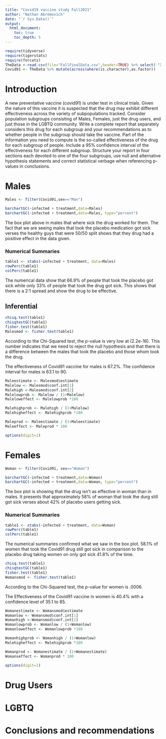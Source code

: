```yaml
---
title: "Covid19 vaccine study Fall2021"
author: "Nathan Abromovich"
date: "`r Sys.Date()`"
output: 
  html_document:
    toc: true
    toc_depth: 5
---
```



```r
require(tidyverse)
require(tigerstats)
require(forcats)
TheData <-read.csv(file="FallFinalData.csv",header=TRUE) %>% select(-"X.1", -"X")
Covid91 <- TheData %>% mutate(across(where(is.character),as.factor)) 
```

# Introduction

A new  preventative vaccine (covid91) is under test in clinical trials. Given the nature of this vaccine it is suspected that the drug may exhibit different effectiveness across the variety of subpopulations tracked. Consider population subgroups consisting of Males, Females, just the drug users, and just those in the LGBTQ community. Write a complete report that separately considers this drug for each subgroup and your recommendations as to whether people in the subgroup should take the vaccine. Part of the information you need to compute is the so-called effectiveness of the drug for each subgroup of people. Include a 95% confidence interval of the effectiveness for each different subgroup. Structure your report in four sections each devoted to one of the four subgroups, use null and alternative hypothesis statements and correct statistical verbage when referencing p-values in conclusions.

# Males
```r
Males <- filter(Covid91,sex=="Man")
```

```r
barchartGC(~infected + treatment,data=Males)
barchartGC(~infected + treatment,data=Males, type="percent")

```
  
The box plot above in males that where sick the drug worked for them.  The fact that we are seeing males that took the placebo medication got sick verses the healthy guys that were 50/50 split shows that they drug had a positive effect in the data given. 

### Numerical Summaries  

```r
table1 <- xtabs(~infected + treatment, data=Males)
rowPerc(table1)
colPerc(table1)
```
  
The numerical data show that 66.9% of people that took the placebo got sick while only 33% of people that took the drug got sick.  This shows that there is a 2:1 spread and show the drug to be effective. 

## Inferential  

```r
chisq.test(table1)
chisqtestGC(table1)
fisher.test(table1)
Malesmod <- fisher.test(table1)
```
  
According to the Chi-Squared test, the p-value is very low at (2.2e-16).  This number indicates that we need to reject the null hypothesis and that there is a difference between the males that took the placebo and those whom took the drug.

The effectiveness of Covid91 vaccine for males is 67.2%. The confidence interval for males is 63.1 to 90.

```r
Maleestimate <- Malesmod$estimate
Malelow <- Malesmod$conf.int[1]
Malehigh <-Malesmod$conf.int[2]
Malelowprob <- Malelow / (1+Malelow)
Maleloweffect <- Malelowprob *100

Malehighprob <- Malehigh / (1+Malelow)
Malehigheffect <- Malehighprob *100

Maleprod <- Maleestimate / (1+Maleestimate)
Maleeffect <- Maleprod * 100

options(digit=1)
```


# Females
```r
Woman <- filter(Covid91, sex=="Woman")
```

```r
barchartGC(~infected + treatment,data=Woman)
barchartGC(~infected + treatment,data=Woman, type="percent")

```
  
The box plot is showing that the drug isn't as effective in woman than in males.  It presents that approximately 58% of woman that took the durg still got sick verses about 42% of placebo users getting sick.  

### Numerical Summaries  

```r
table1 <- xtabs(~infected + treatment, data=Woman)
rowPerc(table1)
colPerc(table1)
```
  
  The numerical summaries confirmed what we saw in the box plot.  58.1% of women that took the Covid91 drug still got sick in comparison to the placebo drug taking women on only got sick 41.8% of the time. 
  
```r
chisq.test(table1)
chisqtestGC(table1)
fisher.test(table1)
Womansmod <- fisher.test(table1)
```
According to the Chi-Squared test, the p-value for women is .0006. 

The Effectiveness of the Covid91 vaccine in women is 40.4% with a confidence level of 35.1 to 85.   

```r
Womanestimate <- Womansmod$estimate
Womanlow <- Womansmod$conf.int[1]
Womanhigh <-Womansmod$conf.int[2]
Womanlowprob <- Womanlow / (1+Womanlow)
Womanloweffect <- Womanlowprob *100

Womanhighprob <- Womanhigh / (1+Womanlow)
Malehigheffect <- Malehighprob *100

Womanprod <- Womanestimate / (1+Womanestimate)
Womanseffect <- Womanprod * 100

options(digit=1)
```

# Drug Users

# LGBTQ

# Conclusions and recommendations


